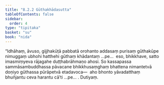 ```yaml
---
title: "8.2.2 Gūthakhādasutta"
tableOfContents: false
sidebar:
  order: 4
type: "tipitaka"
basket: "su"
book: "nida"
---
```



<DynamicBreadcrumb />

<Division number="213" book="nida" bookNo="12" page="450">

<Paragraph number="1186" book="nida">
“Idhāhaṃ, āvuso, gijjhakūṭā pabbatā orohanto addasaṃ purisaṃ gūthakūpe nimuggaṃ ubhohi hatthehi gūthaṃ khādantaṃ …pe…  eso, bhikkhave, satto imasmiṃyeva rājagahe duṭṭhabrāhmaṇo ahosi. So kassapassa sammāsambuddhassa pāvacane bhikkhusaṃghaṃ bhattena nimantetvā doṇiyo gūthassa pūrāpetvā etadavoca—  aho bhonto yāvadatthaṃ bhuñjantu ceva harantu cā’ti …pe… .

</Paragraph>
</Division>

<Paragraph number="1187" type="center" book="nida">
Dutiyaṃ.
</Paragraph>